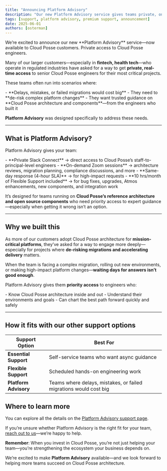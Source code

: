 ```yaml
---
title: "Announcing Platform Advisory"
description: "Our new Platform Advisory service gives teams private, on-demand access to senior Cloud Posse engineers—perfect for de-risking migrations and supporting high-stakes platform decisions."
tags: [support, platform advisory, premium support, announcement]
date: 2025-06-01
authors: [osterman]
---
```


<Intro>
We’re excited to announce our new **Platform Advisory** service—now available to Cloud Posse customers. Private access to Cloud Posse engineers.
</Intro>

Many of our larger customers—especially in **fintech, health tech**—who operate in regulated industries have asked for a way to get **private, real-time access** to senior Cloud Posse engineers for their most critical projects.

These teams often run into scenarios where:

<FeatureList>
  - **Delays, mistakes, or failed migrations would cost big**
  - They need to **de-risk complex platform changes**
  - They want trusted guidance on **Cloud Posse architecture and components**—from the engineers who built it
</FeatureList>

**Platform Advisory** was designed specifically to address these needs.

---

## What is Platform Advisory?

Platform Advisory gives your team:

<FeatureList>
- **Private Slack Connect** → direct access to Cloud Posse’s staff-to-principal-level engineers
- **On-demand Zoom sessions** → architecture reviews, migration planning, compliance discussions, and more
- **Same-day response (4-hour SLA)** → for high-impact requests
- **10 hrs/month of Flexible Support included** → for bug fixes, upgrades, Atmos enhancements, new components, and integration work
</FeatureList>

It’s designed for teams running on **Cloud Posse’s reference architecture and open source components** who need priority access to expert guidance—especially when getting it wrong isn’t an option.

---

## Why we built this

As more of our customers adopt Cloud Posse architecture for **mission-critical platforms**, they’ve asked for a way to engage more deeply—especially for projects where **de-risking migrations and accelerating delivery** matters.

When the team is facing a complex migration, rolling out new environments, or making high-impact platform changes—**waiting days for answers isn’t good enough**.

Platform Advisory gives them **priority access** to engineers who:

<FeatureList>
  - Know Cloud Posse architecture inside and out
  - Understand their environments and goals
  - Can chart the best path forward quickly and safely
</FeatureList>

---

## How it fits with our other support options

| Support Option        | Best For                                                          |
| --------------------- | ----------------------------------------------------------------- |
| **Essential Support** | Self-service teams who want async guidance                        |
| **Flexible Support**  | Scheduled hands-on engineering work                               |
| **Platform Advisory** | Teams where delays, mistakes, or failed migrations would cost big |

## Where to learn more

You can explore all the details on the [Platform Advisory support page](/support/platform-advisory).

If you’re unsure whether Platform Advisory is the right fit for your team, [reach out to us](/support)—we’re happy to help.

**Remember**: When you invest in Cloud Posse, you’re not just helping your team—you’re strengthening the ecosystem your business depends on.

We’re excited to make **Platform Advisory** available—and we look forward to helping more teams succeed on Cloud Posse architecture.

